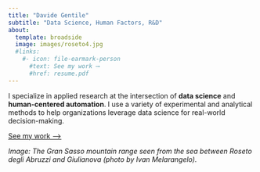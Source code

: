 ```yaml
---
title: "Davide Gentile"
subtitle: "Data Science, Human Factors, R&D"
about:
  template: broadside
  image: images/roseto4.jpg
  #links:
    #- icon: file-earmark-person
      #text: See my work ⟶
      #href: resume.pdf
---
```


I specialize in applied research at the intersection of **data science** and **human-centered automation**. I use a variety of experimental and analytical methods to help organizations leverage data science for real-world decision-making.

[See my work ⟶](work.qmd)

*Image: The Gran Sasso mountain range seen from the sea between Roseto degli Abruzzi and Giulianova (photo by Ivan Melarangelo).*

